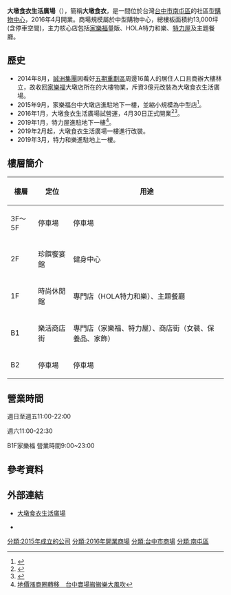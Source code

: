 {{Infobox Company 
| company_name = 大墩食衣生活產業股份有限公司
| company_name_en =
| company_logo = 
| company_type = 股份有限公司
| company_slogan = 
| market_information = 非上市
| abbreviated_name = 大墩食衣
| foundation = 2015年
| location = {{ROC-TW}}[[臺中市|臺中市]][[南屯區|南屯區]][[大墩路|大墩路]]533號
| zip_code = 408
| area_served = [[台灣|台灣]]
| telephone_no = +886 4 2320-2290
| key_people         = 林國瑞
| industry           = [[百貨|百貨]][[零售|零售]]業
| products           = 日常用品、一般百貨業等
| capital = [[新臺幣|新台幣]]0.11億（2015年7月）
| revenue = 
| operating_income = 
| profit = 
| market_value = 
| num_employees = 
| Net asset value = 
| accounting_period  = 
| parent = [[誠洲集團|誠洲集團]]
| major_shareholder = 
| divisions = 
| subsid = 
| sister =
| homepage = [http://www.dadun11.com.tw/ 大墩食衣生活廣場]
| footnotes = 
| width = 
}}
'''大墩食衣生活廣場'''（{{lang|en|Dadun11}}），簡稱''' 大墩食衣'''，是一間位於台灣[[台中市|台中市]][[南屯區|南屯區]]的社區型[[購物中心|購物中心]]，2016年4月開業。商場規模屬於中型購物中心，總樓板面積約13,000坪(含停車空間)，主力核心店包括[[家樂福|家樂福]]量販、HOLA特力和樂、[[特力屋|特力屋]]及主題餐廳。

== 歷史 ==
*2014年8月，[[誠洲集團|誠洲集團]]因看好[[臺中市第五期市地重劃區|五期重劃區]]周邊16萬人的居住人口且商辦大樓林立，故收回[[家樂福|家樂福]]大墩店所在的大樓物業，斥資3億元改裝為大墩食衣生活廣場。
*2015年9月，家樂福台中大墩店進駐地下一樓，並縮小規模為中型店<ref>{{Cite web |url=http://www.appledaily.com.tw/realtimenews/article/new/20150926/699609/ |title=家樂福回歸五期　各賣場全面備戰 |access-date=2017-02-08 |archive-date=2017-09-25 |archive-url=https://web.archive.org/web/20170925132610/http://www.appledaily.com.tw/realtimenews/article/new/20150926/699609/ |dead-url=no }}</ref>。
*2016年1月，大墩食衣生活廣場試營運，4月30日正式開業<ref>{{Cite web |url=http://www.chinatimes.com/newspapers/20160324000153-260204 |title=誠洲跨足購物餐飲 打造大墩食衣廣場 |access-date=2017-01-27 |archive-date=2019-06-10 |archive-url=https://web.archive.org/web/20190610023212/https://www.chinatimes.com/newspapers/20160324000153-260204 |dead-url=no }}</ref><ref>{{Cite web |url=http://www.chinatimes.com/realtimenews/20160430003623-260405 |title=大墩家樂福 變身大墩食衣生活廣場 |access-date=2017-01-27 |archive-date=2019-06-22 |archive-url=https://web.archive.org/web/20190622215629/https://www.chinatimes.com/realtimenews/20160430003623-260405 |dead-url=no }}</ref>。
*2019年1月，特力屋進駐地下一樓<ref>[https://tw.appledaily.com/new/realtime/20190111/1498961/ 地價漲商圈轉移　台中賣場搬搬樂大風吹]</ref>。
*2019年2月起，大墩食衣生活廣場一樓進行改裝。
*2019年3月，特力和樂進駐地上一樓。

==樓層簡介==
{| class="wikitable"
|-
!樓層||定位||用途
|-
|3F～5F||停車場||停車場
|-
|2F||珍饌饗宴館||健身中心
|-
|1F||時尚休閒館||專門店（HOLA特力和樂）、主題餐廳
|-
|B1||樂活商店街||專門店（家樂福、特力屋）、商店街（女裝、保養品、家飾）
|-
|B2||停車場||停車場
|}

==營業時間==
週日至週五11:00-22:00

週六11:00-22:30

B1F家樂福 營業時間9:00~23:00

==參考資料==
{{reflist}}

==外部連結==
*{{zh-tw}}[http://www.dadun11.com.tw/ 大墩食衣生活廣場] {{Wayback|url=http://www.dadun11.com.tw/ |date=20201125141944 }}
*{{facebook|dadun11|大墩食衣生活廣場}}

{{台灣購物中心}}

[[分類:2015年成立的公司|分類:2015年成立的公司]]
[[分類:2016年開業商場|分類:2016年開業商場]]
[[分類:台中市商場|分類:台中市商場]]
[[分類:南屯區|分類:南屯區]]